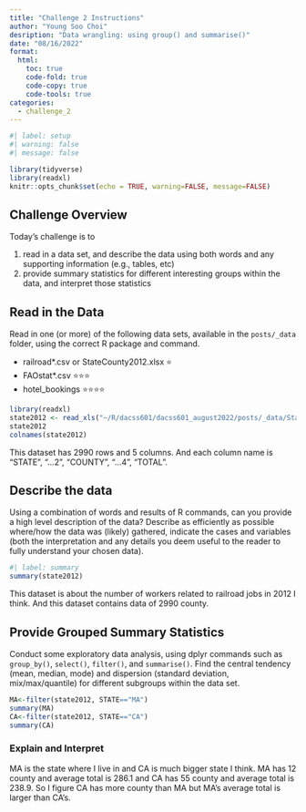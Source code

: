 ```yaml
---
title: "Challenge 2 Instructions"
author: "Young Soo Choi"
desription: "Data wrangling: using group() and summarise()"
date: "08/16/2022"
format:
  html:
    toc: true
    code-fold: true
    code-copy: true
    code-tools: true
categories:
  - challenge_2
---
```


```r
#| label: setup
#| warning: false
#| message: false

library(tidyverse)
library(readxl)
knitr::opts_chunk$set(echo = TRUE, warning=FALSE, message=FALSE)
```

## Challenge Overview

Today's challenge is to

1)  read in a data set, and describe the data using both words and any supporting information (e.g., tables, etc)
2)  provide summary statistics for different interesting groups within the data, and interpret those statistics

## Read in the Data

Read in one (or more) of the following data sets, available in the `posts/_data` folder, using the correct R package and command.

-   railroad\*.csv or StateCounty2012.xlsx ⭐
-   FAOstat\*.csv ⭐⭐⭐
-   hotel_bookings ⭐⭐⭐⭐

```r
library(readxl)
state2012 <- read_xls("~/R/dacss601/dacss601_august2022/posts/_data/StateCounty2012.xls", skip=3)
state2012
colnames(state2012)
```

This dataset has 2990 rows and 5 columns. And each column name is "STATE", "...2", "COUNTY", "...4", "TOTAL".

## Describe the data

Using a combination of words and results of R commands, can you provide a high level description of the data? Describe as efficiently as possible where/how the data was (likely) gathered, indicate the cases and variables (both the interpretation and any details you deem useful to the reader to fully understand your chosen data).

```r
#| label: summary
summary(state2012)
```

This dataset is about the number of workers related to railroad jobs in 2012 I think. And this dataset contains data of 2990 county.


## Provide Grouped Summary Statistics

Conduct some exploratory data analysis, using dplyr commands such as `group_by()`, `select()`, `filter()`, and `summarise()`. Find the central tendency (mean, median, mode) and dispersion (standard deviation, mix/max/quantile) for different subgroups within the data set.
```r
MA<-filter(state2012, STATE=="MA")
summary(MA)
CA<-filter(state2012, STATE=="CA")
summary(CA)

```

### Explain and Interpret

MA is the state where I live in and CA is much bigger state I think. MA has 12 county and average total is 286.1 and CA has 55 county and average total is 238.9. So I figure CA has more county than MA but MA's average total is larger than CA's.
